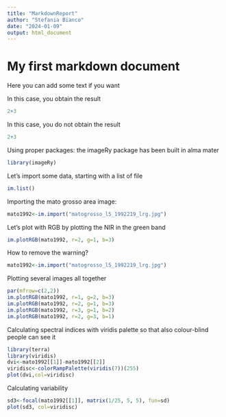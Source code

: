 ```yaml
---
title: "MarkdownReport"
author: "Stefania Bianco"
date: "2024-01-09"
output: html_document
---
```


# My first markdown document

Here you can add some text if you want

In this case, you obtain the result
```r
2+3
```

In this case, you do not obtain the result
```r
2+3
```

Using proper packages: the imageRy package has been built in alma mater
```r
library(imageRy)
```

Let's import some data, starting with a list of file
```r
im.list()
```

Importing the mato grosso area image:
```r
mato1992<-im.import("matogrosso_l5_1992219_lrg.jpg")
```

Let's plot with RGB by plotting the NIR in the green band
```r
im.plotRGB(mato1992, r=2, g=1, b=3)
```

How to remove the warning? 
```r
mato1992<-im.import("matogrosso_l5_1992219_lrg.jpg")
```

Plotting several images all together
```r
par(mfrow=c(2,2))
im.plotRGB(mato1992, r=1, g=2, b=3)
im.plotRGB(mato1992, r=2, g=1, b=3)
im.plotRGB(mato1992, r=3, g=1, b=2)
im.plotRGB(mato1992, r=2, g=3, b=1)
```

Calculating spectral indices with viridis palette so that also colour-blind people can see it
```r
library(terra)
library(viridis)
dvi<-mato1992[[1]]-mato1992[[2]]
viridisc<-colorRampPalette(viridis(7))(255)
plot(dvi,col=viridisc)
```

Calculating variability
```r
sd3<-focal(mato1992[[1]], matrix(1/25, 5, 5), fun=sd)
plot(sd3, col=viridisc)
```
